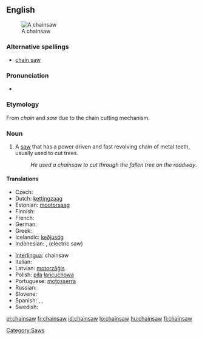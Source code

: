 {{wikipedia}}
==English==
[[Image:Stihl contra.jpg|thumb|A chainsaw]]

===Alternative spellings===
* [[chain saw]]

===Pronunciation===
* {{IPA|/'ʧe:jnsɑʊ/}}

===Etymology===
From ''chain'' and ''saw'' due to the chain cutting mechanism.

===Noun===
{{en-noun|sg=[[chain]][[saw]]}}

# A [[saw]] that has a power driven and fast revolving chain of metal teeth, usually used to cut trees.
#: ''He used a chainsaw to cut through the fallen tree on the roadway''.

====Translations====
{{trans-top|saw with a power driven chain}}
* Czech: {{t-|cs|řetězová pila|f}}
* Dutch: [[kettingzaag]] {{f}}
* Estonian: [[mootorsaag]]
* Finnish: {{t+|fi|moottorisaha}}
* French: {{t+|fr|tronçonneuse|f}}
* German: {{t+|de|Kettensäge|f}}
* Greek: {{t+|el|αλυσοπρίονο|n|tr=alysopríono|sc=Grek}}
* Icelandic: [[keðjusög]] {{f}}
* Indonesian: {{t|id|gergaji rantai}},  {{t|id|gergaji listrik}} (electric saw)
{{trans-mid}}
* [[Interlingua]]: chainsaw
* Italian: {{t-|it|motosega|f}}
* Latvian: [[motorzāģis]] {{m}}
* Polish: [[piła]] [[łańcuchowa]]
* Portuguese: [[motosserra]] {{f}}
* Russian: {{t|ru|бензопила|f|tr=benzopilá|sc=Cyrl}}
* Slovene: {{t-|sl|motorka|f}}
* Spanish: {{t|es|sierra de cadena|f}}, {{t|es|motosierra|f}}, {{t+|es|sierra eléctrica|f}}
* Swedish: {{t+|sv|motorsåg|c}}
{{trans-bottom}}

[[Category:Saws]]

[[el:chainsaw]]
[[fr:chainsaw]]
[[id:chainsaw]]
[[lo:chainsaw]]
[[hu:chainsaw]]
[[fi:chainsaw]]